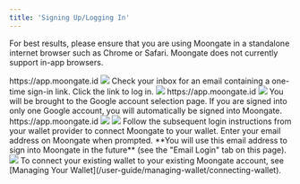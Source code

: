 ```yaml
---
title: 'Signing Up/Logging In'
---
```

For best results, please ensure that you are using Moongate in a standalone internet browser such as Chrome or Safari. Moongate 
does not currently support in-app browsers.

<Tabs>
    <Tab title="Email Login">
        <Steps>
            <Step title="Open the Moongate login/account creation page">
                https://app.moongate.id
            </Step>
            <Step title="Enter your email address">
                <img src="/images/user-guide/the-basics/signup-login/email-login.avif"/>
            </Step>
            <Step title="Open one-time sign-in link">
                Check your inbox for an email containing a one-time sign-in link. Click the link to log in.
                <img src="/images/user-guide/the-basics/signup-login/check-email.avif"/>
            </Step>
        </Steps>
    </Tab>
    <Tab title="Google Login">
        <Steps>
            <Step title="Open the Moongate login/account creation page">
                https://app.moongate.id
            </Step>
            <Step title="Select 'Google Login'">
                <img src="images/user-guide/the-basics/signup-login/google-login.avif"/>
            </Step>
            <Step title="Select a Google account to sign into Moongate with">
                You will be brought to the Google account selection page. If you are signed into only one Google account, you will 
                automatically be signed into Moongate.
            </Step>
        </Steps>
    </Tab>
    <Tab title="Existing Wallet">
        <Steps>
            <Step title="Open the Moongate login/account creation page">
                https://app.moongate.id
            </Step>
            <Step title="Select 'Connect Wallet'">
                <img src="/images/user-guide/the-basics/signup-login/connect-wallet.avif"/>
            </Step>
            <Step title="Select your wallet provider">
                <img src="/images/user-guide/the-basics/signup-login/select-wallet-provider.avif"/>
            </Step>
            <Step title="Log into and connect your wallet to Moongate">
                Follow the subsequent login instructions from your wallet provider to connect Moongate to your wallet.
            </Step>
            <Step title="Enter your email address">
                Enter your email address on Moongate when prompted. **You will use this email address to sign into Moongate 
                in the future** (see the "Email Login" tab on this page).
                <img src="/images/user-guide/the-basics/signup-login/wallet-flow-email.avif"/>
                <Tip>
                    To connect your existing wallet to your existing Moongate account, see [Managing Your Wallet](/user-guide/managing-wallet/connecting-wallet).
                </Tip>
            </Step>
        </Steps>
    </Tab>
    <Tab title="Delegate Cash">
    </Tab>
</Tabs>